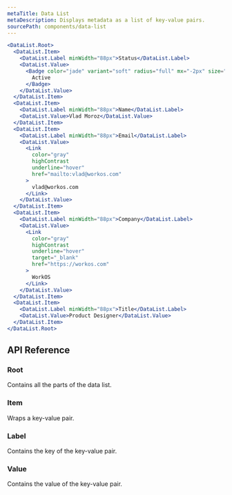 ```yaml
---
metaTitle: Data List
metaDescription: Displays metadata as a list of key-value pairs.
sourcePath: components/data-list
---
```


```jsx live=true
<DataList.Root>
  <DataList.Item>
    <DataList.Label minWidth="88px">Status</DataList.Label>
    <DataList.Value>
      <Badge color="jade" variant="soft" radius="full" mx="-2px" size="2">
        Active
      </Badge>
    </DataList.Value>
  </DataList.Item>
  <DataList.Item>
    <DataList.Label minWidth="88px">Name</DataList.Label>
    <DataList.Value>Vlad Moroz</DataList.Value>
  </DataList.Item>
  <DataList.Item>
    <DataList.Label minWidth="88px">Email</DataList.Label>
    <DataList.Value>
      <Link
        color="gray"
        highContrast
        underline="hover"
        href="mailto:vlad@workos.com"
      >
        vlad@workos.com
      </Link>
    </DataList.Value>
  </DataList.Item>
  <DataList.Item>
    <DataList.Label minWidth="88px">Company</DataList.Label>
    <DataList.Value>
      <Link
        color="gray"
        highContrast
        underline="hover"
        target="_blank"
        href="https://workos.com"
      >
        WorkOS
      </Link>
    </DataList.Value>
  </DataList.Item>
  <DataList.Item>
    <DataList.Label minWidth="88px">Title</DataList.Label>
    <DataList.Value>Product Designer</DataList.Value>
  </DataList.Item>
</DataList.Root>
```

## API Reference

### Root

Contains all the parts of the data list.

<ThemesPropsTable defs="dataListRootPropDefs" />

### Item

Wraps a key-value pair.

<ThemesPropsTable defs="dataListItemPropDefs" />

### Label

Contains the key of the key-value pair.

<ThemesPropsTable defs="dataListLabelPropDefs" />

### Value

Contains the value of the key-value pair.

